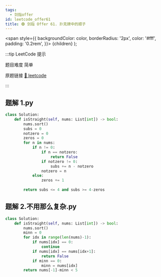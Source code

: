 ```yaml
---
tags:
  - 剑指offer
id: leetcode_offer61
title: 🟢 剑指 Offer 61. 扑克牌中的顺子
---
```


  <span
    style={{
      backgroundColor: color,
      borderRadius: '2px',
      color: '#fff',
      padding: '0.2rem',
    }}>
    {children}
  </span>
);

:::tip LeetCode 提示

题目难度 <Highlight color="#00b8a3">简单</Highlight>

原题链接 [🔗 leetcode](https://leetcode-cn.com/problems/bu-ke-pai-zhong-de-shun-zi-lcof/)

:::



## 题解 1.py

```py
class Solution:
    def isStraight(self, nums: List[int]) -> bool:
        nums.sort()
        subs = 0
        notzero = 0
        zeros = 0
        for n in nums:
            if n != 0:
                if n == notzero:
                    return False
                if notzero != 0:
                    subs += n - notzero
                notzero = n
            else:
                zeros += 1
        
        return subs <= 4 and subs >= 4-zeros
```

## 题解 2.不用那么复杂.py

```py
class Solution:
    def isStraight(self, nums: List[int]) -> bool:
        nums.sort()
        minn = 0
        for idx in range(len(nums)-1):
            if nums[idx] == 0:
                continue
            if nums[idx] == nums[idx+1]:
                return False
            if minn == 0:
                minn = nums[idx]
        return nums[-1]-minn < 5
```


